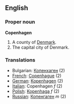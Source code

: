 ==English==
===Proper noun===
'''Copenhagen'''

#A county of [[Denmark]].
#The capital city of Denmark.

===Translations===
*Bulgarian: [[Копенхаген]] (2)
*[[French]]: [[Copenhague]] (2)
*[[German]]: [[Kopenhagen]] (2)
*[[Italian]]: Copenhagen ''f'' (2)
*[[Polish]]: [[Kopenhaga]] ''f'' (2)
*[[Russian]]: [[Копенгаген]] ''m'' (2)